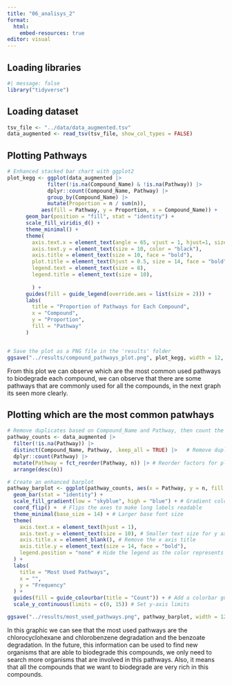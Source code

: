 ```yaml
---
title: "06_analisys_2"
format:
  html:
    embed-resources: true
editor: visual
---
```

## Loading libraries

```r
#| message: false
library("tidyverse")
```


## Loading dataset

```r
tsv_file <- "../data/data_augmented.tsv"
data_augmented <- read_tsv(tsv_file, show_col_types = FALSE)
```

## Plotting Pathways

```r
# Enhanced stacked bar chart with ggplot2
plot_kegg <- ggplot(data_augmented |> 
             filter(!is.na(Compound_Name) & !is.na(Pathway)) |> 
             dplyr::count(Compound_Name, Pathway) |> 
             group_by(Compound_Name) |> 
             mutate(Proportion = n / sum(n)), 
           aes(fill = Pathway, y = Proportion, x = Compound_Name)) +
      geom_bar(position = "fill", stat = "identity") +
      scale_fill_viridis_d() +
      theme_minimal() +
      theme(
        axis.text.x = element_text(angle = 65, vjust = 1, hjust=1, size = 8, color = "black"),
        axis.text.y = element_text(size = 10, color = "black"),
        axis.title = element_text(size = 10, face = "bold"),
        plot.title = element_text(hjust = 0.5, size = 14, face = "bold"),
        legend.text = element_text(size = 8),
        legend.title = element_text(size = 10),
        
        ) +
      guides(fill = guide_legend(override.aes = list(size = 2))) +
      labs(
        title = "Proportion of Pathways for Each Compound",
        x = "Compound",
        y = "Proportion",
        fill = "Pathway"
      )


# Save the plot as a PNG file in the 'results' folder
ggsave("../results/compound_pathways_plot.png", plot_kegg, width = 12, height = 8, units = "in", dpi = 300)
```

From this plot we can observe which are the most common used pathways to biodegrade each compound, we can observe that there are some pathways that are commonly used for all the compounds, in the next graph its seen more clearly.

## Plotting which are the most common patwhays

```r
# Remove duplicates based on Compound_Name and Pathway, then count the occurrences of each pathway
pathway_counts <- data_augmented |> 
  filter(!is.na(Pathway)) |> 
  distinct(Compound_Name, Pathway, .keep_all = TRUE) |>   # Remove duplicates
  dplyr::count(Pathway) |> 
  mutate(Pathway = fct_reorder(Pathway, n)) |> # Reorder factors for plotting
  arrange(desc(n))

# Create an enhanced barplot
pathway_barplot <- ggplot(pathway_counts, aes(x = Pathway, y = n, fill = n)) +
  geom_bar(stat = "identity") +
  scale_fill_gradient(low = "skyblue", high = "blue") + # Gradient color
  coord_flip() +  # Flips the axes to make long labels readable
  theme_minimal(base_size = 14) + # Larger base font size
  theme(
    axis.text.x = element_text(hjust = 1),
    axis.text.y = element_text(size = 10), # Smaller text size for y axis labels
    axis.title.x = element_blank(), # Remove the x axis title
    axis.title.y = element_text(size = 14, face = "bold"),
    legend.position = "none" # Hide the legend as the color represents frequency
  ) +
  labs(
    title = "Most Used Pathways",
    x = "",
    y = "Frequency"
  ) +
  guides(fill = guide_colourbar(title = "Count")) + # Add a colorbar guide
  scale_y_continuous(limits = c(0, 15)) # Set y-axis limits

ggsave("../results/most_used_pathways.png", pathway_barplot, width = 12, height = 8, units = "in", dpi = 300)
```

In this graphic we can see that the most used pathways are the chlorocyclohexane and chlorobenzene degradation and the benzoate degradation. In the future, this information can be used to find new organisms that are able to biodegrade this compounds, we only need to search more organisms that are involved in this pathways. Also, it means that all the compounds that we want to biodegrade are very rich in this compounds.

